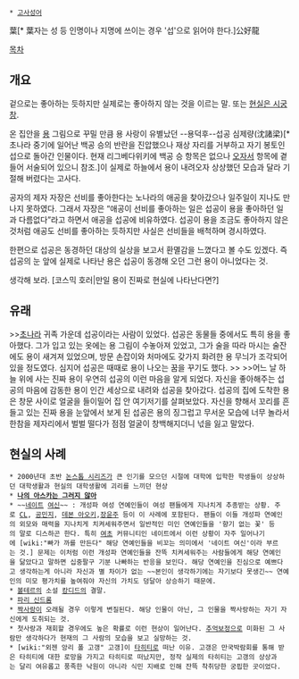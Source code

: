  * [[고사성어]]

葉[* 葉자는 성 등 인명이나 지명에 쓰이는 경우 '섭'으로 읽어야 한다.]公好龍

[[목차]]
== 개요 ==
겉으로는 좋아하는 듯하지만 실제로는 좋아하지 않는 것을 이르는 말. 또는 [[현실은 시궁창]].

온 집안을 [[용]] 그림으로 꾸밀 만큼 용 사랑이 유별났던 --용덕후--섭공 심제량(沈諸梁)[* 초나라 중기에 일어난 백공 승의 반란을 진압했으나 재상 자리를 거부하고 자기 봉토인 섭으로 돌아간 인물이다. 현재 리그베다위키에 백공 승 항목은 없으나 [[오자서]] 항목에 곁들어 서술되어 있으니 참조.]이 실제로 하늘에서 용이 내려오자 상상했던 모습과 달라 기절해 버렸다는 고사다.

공자의 제자 자장은 선비를 좋아한다는 노나라의 애공을 찾아갔으나 일주일이 지나도 만나지 못하였다. 그래서 자장은 “애공이 선비를 좋아하는 일은 섭공이 용을 좋아하던 일과 다름없다”라고 하면서 애공을 섭공에 비유하였다. 섭공이 용을 조금도 좋아하지 않은 것처럼 애공도 선비를 좋아하는 듯하지만 사실은 선비들을 배척하며 경시하였다.

한편으로 섭공은 동경하던 대상의 실상을 보고서 환멸감을 느꼈다고 볼 수도 있겠다. 즉 섭공의 눈 앞에 실제로 나타난 용은 섭공이 동경해 오던 그런 용이 아니었다는 것.

생각해 보라. [코스믹 호러|만일 용이 진짜로 현실에 나타난다면?]

== 유래 ==
>>[[초]]나라 귀족 가운데 섭공이라는 사람이 있었다. 섭공은 동물들 중에서도 특히 용을 좋아했다. 그가 입고 있는 옷에는 용 그림이 수놓아져 있었고, 그가 술을 따라 마시는 술잔에도 용이 새겨져 있었으며, 방문 손잡이와 처마에도 갖가지 화려한 용 무늬가 조각되어 있을 정도였다. 심지어 섭공은 때때로 용이 나오는 꿈을 꾸기도 했다.
>>
>>어느 날 하늘 위에 사는 진짜 용이 우연히 섭공의 이런 마음을 알게 되었다. 자신을 좋아해주는 섭공의 마음에 감동한 용이 인간 세상으로 내려와 섭공을 찾아갔다. 섭공의 집에 도착한 용은 창문 사이로 얼굴을 들이밀어 집 안 여기저기를 살펴보았다. 자신을 향해서 꼬리를 흔들고 있는 진짜 용을 눈앞에서 보게 된 섭공은 용의 징그럽고 무서운 모습에 너무 놀라서 한참을 제자리에서 벌벌 떨다가 점점 얼굴이 창백해지더니 넋을 잃고 말았다.

== 현실의 사례 ==
 * 2000년대 초반 [[논스톱 시리즈]]가 큰 인기를 모으던 시절에 대학에 입학한 학생들이 상상하던 대학생활과 현실의 대학생활에 괴리를 느끼던 현상
 * '''[[나의 아스카는 그러지 않아]]'''
 * ~~[[네이트]] [[여신]]~~ : 개성파 여성 연예인들이 여성 팬들에게 지나치게 추종받는 상황. 주로 [[CL]], [[공민지]], [[데본 아오키]],[[장윤주]] 등이 이 사례에 포함된다. 팬들이 이들 개성파 연예인의 외모와 매력을 지나치게 치켜세워주면서 일반적인 미인 연예인들을 '향기 없는 꽃' 등의 말로 디스하곤 한다. 특히 [[여초]] 커뮤니티인 네이트에서 이런 상황이 자주 일어나기에 [wiki:"빠가 까를 만든다" 해당 연예인들을 비꼬는 의미에서 '네이트 여신'이라 부르는 것.] 문제는 이처럼 이런 개성파 연예인들을 잔뜩 치켜세워주는 사람들에게 해당 연예인을 닮았다고 말하면 십중팔구 기분 나빠하는 반응을 보인다. 해당 연예인을 진심으로 예쁘다고 생각하는게 아니라 자신과 별 차이가 없는 ~~본인이 생각하기에는 자기보다 못생긴~~ 연예인의 미모 평가치를 높여줘야 자신의 가치도 덩달아 상승하기 때문에. 
 * [[볼테르]]의 소설 [[캉디드]]의 결말.
 * [[파리 신드롬]]
 * [[짝사랑]]이 오래될 경우 이렇게 변질된다. 해당 인물이 아닌, 그 인물을 짝사랑하는 자기 자신에게 도취되는 것.
 * 첫사랑과 재회할 경우에도 높은 확률로 이런 현상이 일어난다. [[추억보정]]으로 미화된 그 사람만 생각하다가 현재의 그 사람의 모습을 보고 실망하는 것.
 * [wiki:"외젠 앙리 폴 고갱" 고갱]이 [[타히티]]로 떠난 이유. 고갱은 만국박람회를 통해 받은 타히티에 대한 로망을 가지고 타히티로 떠났지만, 정작 실제의 타히티는 고갱의 상상과는 달리 여유롭고 풍족한 낙원이 아니라 식민 지배로 인해 잔뜩 착취당한 궁핍한 곳이었다. 
  

